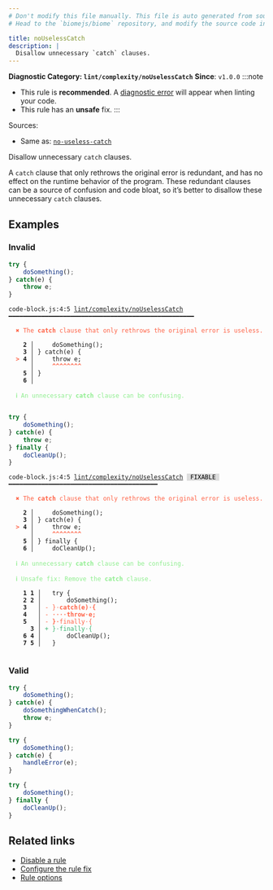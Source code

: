 ```yaml
---
# Don't modify this file manually. This file is auto generated from source, and you will lose your changes next time the website is built.
# Head to the `biomejs/biome` repository, and modify the source code in there.

title: noUselessCatch
description: |
  Disallow unnecessary `catch` clauses.
---
```


**Diagnostic Category: `lint/complexity/noUselessCatch`**
<Tabs>
<TabItem label="JavaScript (and super languages)" icon="seti:javascript">
**Since**: `v1.0.0`
:::note
- This rule is **recommended**. A [diagnostic error](/reference/diagnostics#error) will appear when linting your code.
- This rule has an **unsafe** fix.
:::

Sources: 
- Same as: <a href="https://eslint.org/docs/latest/rules/no-useless-catch" target="_blank"><code>no-useless-catch</code></a>

Disallow unnecessary `catch` clauses.

A `catch` clause that only rethrows the original error is redundant,
and has no effect on the runtime behavior of the program.
These redundant clauses can be a source of confusion and code bloat,
so it’s better to disallow these unnecessary `catch` clauses.

## Examples

### Invalid

```js
try {
    doSomething();
} catch(e) {
    throw e;
}
```

<pre class="language-text"><code class="language-text">code-block.js:4:5 <a href="https://biomejs.dev/linter/rules/no-useless-catch">lint/complexity/noUselessCatch</a> ━━━━━━━━━━━━━━━━━━━━━━━━━━━━━━━━━━━━━━━━━━━━━━━━━━━<br /><br />  <strong><span style="color: Tomato;">✖</span></strong> <span style="color: Tomato;">The </span><span style="color: Tomato;"><strong>catch</strong></span><span style="color: Tomato;"> clause that only rethrows the original error is useless.</span><br />  <br />    <strong>2 │ </strong>    doSomething();<br />    <strong>3 │ </strong>&#125; catch(e) &#123;<br />  <strong><span style="color: Tomato;">&gt;</span></strong> <strong>4 │ </strong>    throw e;<br />   <strong>   │ </strong>    <strong><span style="color: Tomato;">^</span></strong><strong><span style="color: Tomato;">^</span></strong><strong><span style="color: Tomato;">^</span></strong><strong><span style="color: Tomato;">^</span></strong><strong><span style="color: Tomato;">^</span></strong><strong><span style="color: Tomato;">^</span></strong><strong><span style="color: Tomato;">^</span></strong><strong><span style="color: Tomato;">^</span></strong><br />    <strong>5 │ </strong>&#125;<br />    <strong>6 │ </strong><br />  <br />  <strong><span style="color: lightgreen;">ℹ</span></strong> <span style="color: lightgreen;">An unnecessary </span><span style="color: lightgreen;"><strong>catch</strong></span><span style="color: lightgreen;"> clause can be confusing.</span><br />  <br /></code></pre>

```js
try {
    doSomething();
} catch(e) {
    throw e;
} finally {
    doCleanUp();
}
```

<pre class="language-text"><code class="language-text">code-block.js:4:5 <a href="https://biomejs.dev/linter/rules/no-useless-catch">lint/complexity/noUselessCatch</a> <span style="color: #000; background-color: #ddd;"> FIXABLE </span> ━━━━━━━━━━━━━━━━━━━━━━━━━━━━━━━━━━━━━━━━━<br /><br />  <strong><span style="color: Tomato;">✖</span></strong> <span style="color: Tomato;">The </span><span style="color: Tomato;"><strong>catch</strong></span><span style="color: Tomato;"> clause that only rethrows the original error is useless.</span><br />  <br />    <strong>2 │ </strong>    doSomething();<br />    <strong>3 │ </strong>&#125; catch(e) &#123;<br />  <strong><span style="color: Tomato;">&gt;</span></strong> <strong>4 │ </strong>    throw e;<br />   <strong>   │ </strong>    <strong><span style="color: Tomato;">^</span></strong><strong><span style="color: Tomato;">^</span></strong><strong><span style="color: Tomato;">^</span></strong><strong><span style="color: Tomato;">^</span></strong><strong><span style="color: Tomato;">^</span></strong><strong><span style="color: Tomato;">^</span></strong><strong><span style="color: Tomato;">^</span></strong><strong><span style="color: Tomato;">^</span></strong><br />    <strong>5 │ </strong>&#125; finally &#123;<br />    <strong>6 │ </strong>    doCleanUp();<br />  <br />  <strong><span style="color: lightgreen;">ℹ</span></strong> <span style="color: lightgreen;">An unnecessary </span><span style="color: lightgreen;"><strong>catch</strong></span><span style="color: lightgreen;"> clause can be confusing.</span><br />  <br />  <strong><span style="color: lightgreen;">ℹ</span></strong> <span style="color: lightgreen;">Unsafe fix</span><span style="color: lightgreen;">: </span><span style="color: lightgreen;">Remove the </span><span style="color: lightgreen;"><strong>catch</strong></span><span style="color: lightgreen;"> clause.</span><br />  <br />    <strong>1</strong> <strong>1</strong><strong> │ </strong>  try &#123;<br />    <strong>2</strong> <strong>2</strong><strong> │ </strong>      doSomething();<br />    <strong>3</strong>  <strong> │ </strong><span style="color: Tomato;">-</span> <span style="color: Tomato;">&#125;</span><span style="color: Tomato;"><span style="opacity: 0.8;">·</span></span><span style="color: Tomato;"><strong>c</strong></span><span style="color: Tomato;"><strong>a</strong></span><span style="color: Tomato;"><strong>t</strong></span><span style="color: Tomato;"><strong>c</strong></span><span style="color: Tomato;"><strong>h</strong></span><span style="color: Tomato;"><strong>(</strong></span><span style="color: Tomato;"><strong>e</strong></span><span style="color: Tomato;"><strong>)</strong></span><span style="color: Tomato;"><span style="opacity: 0.8;"><strong>·</strong></span></span><span style="color: Tomato;"><strong>&#123;</strong></span><br />    <strong>4</strong>  <strong> │ </strong><span style="color: Tomato;">-</span> <span style="color: Tomato;"><span style="opacity: 0.8;"><strong>·</strong></span></span><span style="color: Tomato;"><span style="opacity: 0.8;"><strong>·</strong></span></span><span style="color: Tomato;"><span style="opacity: 0.8;"><strong>·</strong></span></span><span style="color: Tomato;"><span style="opacity: 0.8;"><strong>·</strong></span></span><span style="color: Tomato;"><strong>t</strong></span><span style="color: Tomato;"><strong>h</strong></span><span style="color: Tomato;"><strong>r</strong></span><span style="color: Tomato;"><strong>o</strong></span><span style="color: Tomato;"><strong>w</strong></span><span style="color: Tomato;"><span style="opacity: 0.8;"><strong>·</strong></span></span><span style="color: Tomato;"><strong>e</strong></span><span style="color: Tomato;"><strong>;</strong></span><br />    <strong>5</strong>  <strong> │ </strong><span style="color: Tomato;">-</span> <span style="color: Tomato;"><strong>&#125;</strong></span><span style="color: Tomato;"><span style="opacity: 0.8;"><strong>·</strong></span></span><span style="color: Tomato;">f</span><span style="color: Tomato;">i</span><span style="color: Tomato;">n</span><span style="color: Tomato;">a</span><span style="color: Tomato;">l</span><span style="color: Tomato;">l</span><span style="color: Tomato;">y</span><span style="color: Tomato;"><span style="opacity: 0.8;">·</span></span><span style="color: Tomato;">&#123;</span><br />      <strong>3</strong><strong> │ </strong><span style="color: MediumSeaGreen;">+</span> <span style="color: MediumSeaGreen;">&#125;</span><span style="color: MediumSeaGreen;"><span style="opacity: 0.8;">·</span></span><span style="color: MediumSeaGreen;">f</span><span style="color: MediumSeaGreen;">i</span><span style="color: MediumSeaGreen;">n</span><span style="color: MediumSeaGreen;">a</span><span style="color: MediumSeaGreen;">l</span><span style="color: MediumSeaGreen;">l</span><span style="color: MediumSeaGreen;">y</span><span style="color: MediumSeaGreen;"><span style="opacity: 0.8;">·</span></span><span style="color: MediumSeaGreen;">&#123;</span><br />    <strong>6</strong> <strong>4</strong><strong> │ </strong>      doCleanUp();<br />    <strong>7</strong> <strong>5</strong><strong> │ </strong>  &#125;<br />  <br /></code></pre>

### Valid

```js
try {
    doSomething();
} catch(e) {
    doSomethingWhenCatch();
    throw e;
}
```

```js
try {
    doSomething();
} catch(e) {
    handleError(e);
}
```

```js
try {
    doSomething();
} finally {
    doCleanUp();
}
```

## Related links

- [Disable a rule](/linter/#disable-a-lint-rule)
- [Configure the rule fix](/linter#configure-the-rule-fix)
- [Rule options](/linter/#rule-options)

</TabItem>
</Tabs>

